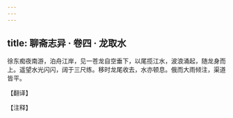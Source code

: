 ```yaml
---
---
---
```

title: 聊斋志异 · 卷四 · 龙取水
---

徐东痴夜南游，泊舟江岸，见一苍龙自空垂下，以尾揽江水，波浪涌起，随龙身而上。遥望水光闪闪，阔于三尺练。移时龙尾收去，水亦顿息。俄而大雨倾注，渠道皆平。

【翻译】

【注释】

